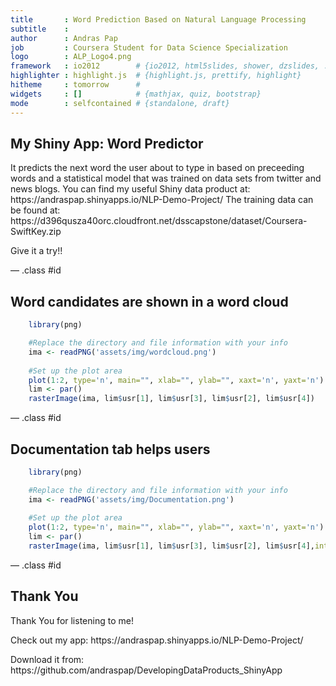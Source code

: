 ```yaml
---
title       : Word Prediction Based on Natural Language Processing
subtitle    : 
author      : Andras Pap 
job         : Coursera Student for Data Science Specialization
logo        : ALP_Logo4.png
framework   : io2012        # {io2012, html5slides, shower, dzslides, ...}
highlighter : highlight.js  # {highlight.js, prettify, highlight}
hitheme     : tomorrow      # 
widgets     : []            # {mathjax, quiz, bootstrap}
mode        : selfcontained # {standalone, draft}
---
```


## My Shiny App: Word Predictor

It predicts the next word the user about to type in based on preceeding words and a statistical model that was trained on data sets from twitter and news blogs.
You can find my useful Shiny data product at: https://andraspap.shinyapps.io/NLP-Demo-Project/ 
The training data can be found at: https://d396qusza40orc.cloudfront.net/dsscapstone/dataset/Coursera-SwiftKey.zip

Give it a try!!

--- .class #id 

## Word candidates are shown in a word cloud

```r
	library(png)

	#Replace the directory and file information with your info
	ima <- readPNG('assets/img/wordcloud.png')
	
	#Set up the plot area
	plot(1:2, type='n', main="", xlab="", ylab="", xaxt='n', yaxt='n')
	lim <- par()
	rasterImage(ima, lim$usr[1], lim$usr[3], lim$usr[2], lim$usr[4])
```

--- .class #id 

## Documentation tab helps users
```r
	library(png)

	#Replace the directory and file information with your info
	ima <- readPNG('assets/img/Documentation.png')
	
	#Set up the plot area
	plot(1:2, type='n', main="", xlab="", ylab="", xaxt='n', yaxt='n')
	lim <- par()
	rasterImage(ima, lim$usr[1], lim$usr[3], lim$usr[2], lim$usr[4],interpolate=FALSE)
```

--- .class #id 

## Thank You


Thank You for listening to me!

Check out my app: https://andraspap.shinyapps.io/NLP-Demo-Project/

Download it from: https://github.com/andraspap/DevelopingDataProducts_ShinyApp



